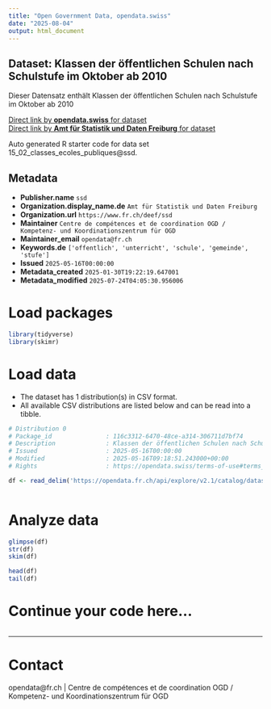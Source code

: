 ```yaml
---
title: "Open Government Data, opendata.swiss"
date: "2025-08-04"
output: html_document
---
```


## Dataset: Klassen der öffentlichen Schulen nach Schulstufe im Oktober ab 2010

Dieser Datensatz enthält Klassen der öffentlichen Schulen nach Schulstufe im Oktober ab 2010

[Direct link by **opendata.swiss** for dataset](https://opendata.swiss/de/dataset/klassen-der-offentlichen-schulen-nach-schulstufe-im-oktober-ab-2010)<br>
[Direct link by **Amt für Statistik und Daten Freiburg** for dataset](https://opendata.fr.ch/explore/dataset/15_02_classes_ecoles_publiques/)

Auto generated R starter code for data set 15_02_classes_ecoles_publiques@ssd.

## Metadata

- **Publisher.name** `ssd`
- **Organization.display_name.de** `Amt für Statistik und Daten Freiburg`
- **Organization.url** `https://www.fr.ch/deef/ssd`
- **Maintainer** `Centre de compétences et de coordination OGD / Kompetenz- und Koordinationszentrum für OGD`
- **Maintainer_email** `opendata@fr.ch`
- **Keywords.de** `['offentlich', 'unterricht', 'schule', 'gemeinde', 'stufe']`
- **Issued** `2025-05-16T00:00:00`
- **Metadata_created** `2025-01-30T19:22:19.647001`
- **Metadata_modified** `2025-07-24T04:05:30.956006`


# Load packages

```r

library(tidyverse)
library(skimr)

```

# Load data

-   The dataset has 1 distribution(s) in CSV format.
-   All available CSV distributions are listed below and can be read into a tibble.

```r

# Distribution 0
# Package_id               : 116c3312-6470-48ce-a314-306711d7bf74
# Description              : Klassen der öffentlichen Schulen nach Schulstufe im Oktober ab 2010 (csv)
# Issued                   : 2025-05-16T00:00:00
# Modified                 : 2025-05-16T09:18:51.243000+00:00
# Rights                   : https://opendata.swiss/terms-of-use#terms_by

df <- read_delim('https://opendata.fr.ch/api/explore/v2.1/catalog/datasets/15_02_classes_ecoles_publiques/exports/csv?use_labels=true')



```

# Analyze data

```r

glimpse(df)
str(df)
skim(df)

head(df)
tail(df)

```

# Continue your code here...

```r

```

------------------------------------------------------------------------

# Contact

opendata@fr.ch | Centre de compétences et de coordination OGD / Kompetenz- und Koordinationszentrum für OGD
